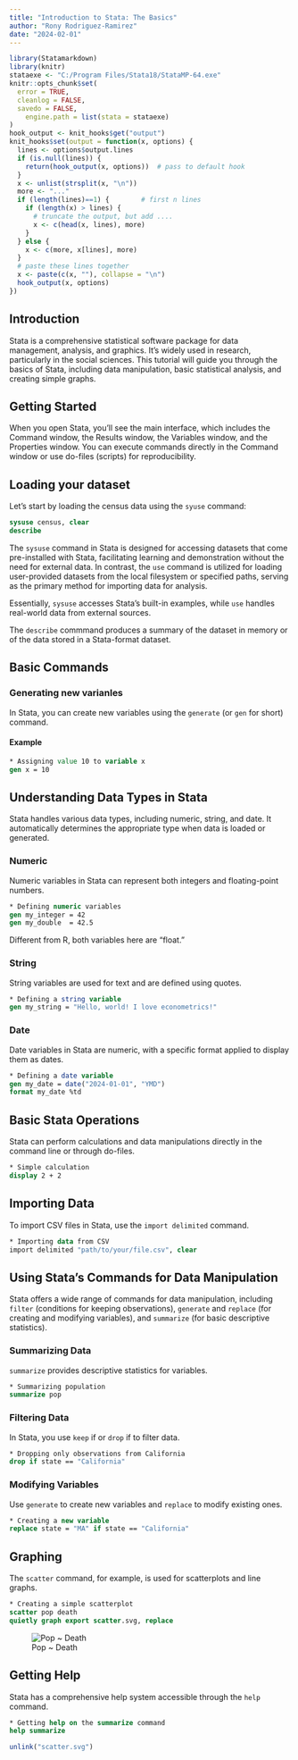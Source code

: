 ```yaml
---
title: "Introduction to Stata: The Basics"
author: "Rony Rodriguez-Ramirez"
date: "2024-02-01"
---
```


```r
library(Statamarkdown)
library(knitr)
stataexe <- "C:/Program Files/Stata18/StataMP-64.exe"
knitr::opts_chunk$set(
  error = TRUE,
  cleanlog = FALSE,
  savedo = FALSE,
    engine.path = list(stata = stataexe)
)
hook_output <- knit_hooks$get("output")
knit_hooks$set(output = function(x, options) {
  lines <- options$output.lines
  if (is.null(lines)) {
    return(hook_output(x, options))  # pass to default hook
  }
  x <- unlist(strsplit(x, "\n"))
  more <- "..."
  if (length(lines)==1) {        # first n lines
    if (length(x) > lines) {
      # truncate the output, but add ....
      x <- c(head(x, lines), more)
    }
  } else {
    x <- c(more, x[lines], more)
  }
  # paste these lines together
  x <- paste(c(x, ""), collapse = "\n")
  hook_output(x, options)
})
```

## Introduction

Stata is a comprehensive statistical software package for data management, analysis, and graphics. It's widely used in research, particularly in the social sciences. This tutorial will guide you through the basics of Stata, including data manipulation, basic statistical analysis, and creating simple graphs.

## Getting Started

When you open Stata, you'll see the main interface, which includes the Command window, the Results window, the Variables window, and the Properties window. You can execute commands directly in the Command window or use do-files (scripts) for reproducibility.

## Loading your dataset

Let's start by loading the census data using the `syuse` command:

```stata
sysuse census, clear
describe
```

::: {.callout-tip}
The `sysuse` command in Stata is designed for accessing datasets that come pre-installed with Stata, facilitating learning and demonstration without the need for external data. In contrast, the `use` command is utilized for loading user-provided datasets from the local filesystem or specified paths, serving as the primary method for importing data for analysis. 

Essentially, `sysuse` accesses Stata's built-in examples, while `use` handles real-world data from external sources.
:::

The `describe` commmand produces a summary of the dataset in memory or of the data stored in a Stata-format dataset.

## Basic Commands

### Generating new varianles

In Stata, you can create new variables using the `generate` (or `gen` for short) command.

#### Example

```stata
* Assigning value 10 to variable x
gen x = 10
```


## Understanding Data Types in Stata

Stata handles various data types, including numeric, string, and date. It automatically determines the appropriate type when data is loaded or generated.

### Numeric

Numeric variables in Stata can represent both integers and floating-point numbers.

```stata
* Defining numeric variables
gen my_integer = 42
gen my_double  = 42.5
```

Different from R, both variables here are "float."

### String

String variables are used for text and are defined using quotes.

```stata
* Defining a string variable
gen my_string = "Hello, world! I love econometrics!"
```

### Date

Date variables in Stata are numeric, with a specific format applied to display them as dates.

```stata
* Defining a date variable
gen my_date = date("2024-01-01", "YMD")
format my_date %td
```


## Basic Stata Operations

Stata can perform calculations and data manipulations directly in the command line or through do-files.

```stata
* Simple calculation
display 2 + 2
```

## Importing Data

To import CSV files in Stata, use the `import delimited` command.

```stata
* Importing data from CSV
import delimited "path/to/your/file.csv", clear
```

## Using Stata's Commands for Data Manipulation

Stata offers a wide range of commands for data manipulation, including `filter` (conditions for keeping observations), `generate` and `replace` (for creating and modifying variables), and `summarize` (for basic descriptive statistics).

### Summarizing Data

`summarize` provides descriptive statistics for variables.

```stata
* Summarizing population
summarize pop
```


### Filtering Data

In Stata, you use `keep` if or `drop` if to filter data.

```stata
* Dropping only observations from California
drop if state == "California"
```

### Modifying Variables

Use `generate` to create new variables and `replace` to modify existing ones.

```stata
* Creating a new variable
replace state = "MA" if state == "California"
```

## Graphing

The `scatter` command, for example, is used for scatterplots and line graphs.


```stata
* Creating a simple scatterplot
scatter pop death
quietly graph export scatter.svg, replace
```

![Pop ~ Death](scatter.svg)

## Getting Help

Stata has a comprehensive help system accessible through the `help` command.

```stata
* Getting help on the summarize command
help summarize
```


```r
unlink("scatter.svg")
```
